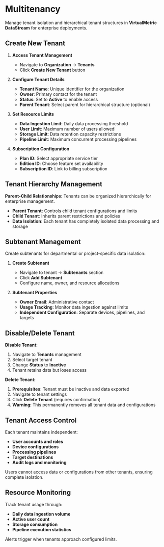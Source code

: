 # Multitenancy

Manage tenant isolation and hierarchical tenant structures in **VirtualMetric DataStream** for enterprise deployments.

## Create New Tenant

1. **Access Tenant Management**
   - Navigate to **Organization** → **Tenants**
   - Click **Create New Tenant** button

2. **Configure Tenant Details**
   - **Tenant Name**: Unique identifier for the organization
   - **Owner**: Primary contact for the tenant
   - **Status**: Set to **Active** to enable access
   - **Parent Tenant**: Select parent for hierarchical structure (optional)

3. **Set Resource Limits**
   - **Data Ingestion Limit**: Daily data processing threshold
   - **User Limit**: Maximum number of users allowed
   - **Storage Limit**: Data retention capacity restrictions
   - **Pipeline Limit**: Maximum concurrent processing pipelines

4. **Subscription Configuration**
   - **Plan ID**: Select appropriate service tier
   - **Edition ID**: Choose feature set availability
   - **Subscription ID**: Link to billing subscription

## Tenant Hierarchy Management

**Parent-Child Relationships**: Tenants can be organized hierarchically for enterprise management.

- **Parent Tenant**: Controls child tenant configurations and limits
- **Child Tenant**: Inherits parent restrictions and policies
- **Data Isolation**: Each tenant has completely isolated data processing and storage

## Subtenant Management

Create subtenants for departmental or project-specific data isolation:

1. **Create Subtenant**
   - Navigate to tenant → **Subtenants** section
   - Click **Add Subtenant**
   - Configure name, owner, and resource allocations

2. **Subtenant Properties**
   - **Owner Email**: Administrative contact
   - **Usage Tracking**: Monitor data ingestion against limits
   - **Independent Configuration**: Separate devices, pipelines, and targets

## Disable/Delete Tenant

**Disable Tenant**:
1. Navigate to **Tenants** management
2. Select target tenant
3. Change **Status** to **Inactive**
4. Tenant retains data but loses access

**Delete Tenant**:
1. **Prerequisites**: Tenant must be inactive and data exported
2. Navigate to tenant settings
3. Click **Delete Tenant** (requires confirmation)
4. **Warning**: This permanently removes all tenant data and configurations

## Tenant Access Control

Each tenant maintains independent:
- **User accounts and roles**
- **Device configurations**
- **Processing pipelines**
- **Target destinations**
- **Audit logs and monitoring**

Users cannot access data or configurations from other tenants, ensuring complete isolation.

## Resource Monitoring

Track tenant usage through:
- **Daily data ingestion volume**
- **Active user count**
- **Storage consumption**
- **Pipeline execution statistics**

Alerts trigger when tenants approach configured limits.
